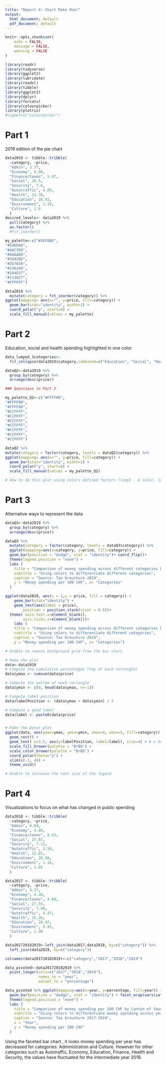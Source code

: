 ```yaml
---
title: "Report 4: Chart Make Over"
output:
  html_document: default
  pdf_document: default
---
```


```r
knitr::opts_chunk$set(
	echo = FALSE,
	message = FALSE,
	warning = FALSE
)

library(readr)
library(tidyverse)
library(ggplot2)
library(lubridate)
library(readxl)
library(tibble)
library(ggplot2)
library(dplyr)
library(forcats)
library(colourpicker)
library(plotrix)
#vignette("colourpicker")
```

# Part 1 

2019 edition of the pie chart

```r

data2019 <- tibble::tribble(
  ~category, ~price,
  "Admin", 3.77,
  "Economy", 4.08,
  "Finance/taxes", 5.47,
  "Social", 28.5,
  "Security", 7.6,
  "Autotraffic", 4.09,
  "Health", 14.78,
  "Education", 28.92,
  "Environment", 1.19,
  "Culture", 1.6
  )
desired_levels<- data2019 %>% 
  pull(category) %>% 
  as.factor()
  #fct_inorder()

my_palette<-c("#5EF8BE",
"#54DDA9",
"#4AC394",
"#40AA80",
"#36926D",
"#2D7A5A",
"#236348",
"#1A4D37",
"#113827",
"#FFFFFF")

data2019 %>% 
  mutate(category = fct_inorder(category)) %>% 
ggplot(mapping= aes(x="", y=price, fill=category)) +
  geom_bar(stat="identity", width=1) +
  coord_polar("y", start=0) + 
  scale_fill_manual(values = my_palette)

```

# Part 2 

Education, social and health spending highlighted in one color

```r

data_lumped_3categories<-  
  fct_collapse(data2019$category,combined=c("Education", "Social", "Health"))

dataQ2<-data2019 %>% 
  group_by(category) %>% 
  arrange(desc(price))

### Questions in Part 2

my_palette_Q2<-c("#FFFF00",
"#FFFF00",
"#FFFF00",
"#CCFFFF",
"#CCFFFF",
"#CCFFFF",
"#CCFFFF",
"#CCFFFF",
"#CCFFFF",
"#CCFFFF")

dataQ2 %>% 
mutate(category = factor(category, levels = dataQ2$category)) %>% 
ggplot(mapping= aes(x="", y=price, fill=category)) +
  geom_bar(stat="identity", width=1) +
  coord_polar("y", start=0) + 
  scale_fill_manual(values = my_palette_Q2)

# How to do this plot using colors defined factors (lump1 - A color, lump2 -B color)
```

# Part 3 

Alternative ways to represent the data 

```r
dataQ3<-data2019 %>% 
  group_by(category) %>% 
  arrange(desc(price)) 

dataQ3 %>% 
  mutate(category = factor(category, levels = dataQ3$category)) %>% 
  ggplot(mapping=aes(x=category, y=price, fill=category)) +
  geom_bar(position = "dodge", stat = "identity")+ coord_flip()+
  theme(legend.position = "none") +
  labs (
    title = "Comparison of money spending across different categories by Canton of Vaud",
    subtitle = "Using colors to differentiate different categories",
    caption = "Source: Tax brouchure 2019",
    y = "Money spending per 100 CHF", x= "Categories"
  )

ggplot(data2019, aes(x = 1,y = price, fill = category)) +
    geom_bar(stat="identity") + 
    geom_text(aes(label = price), 
        position = position_stack(vjust = 0.5))+
  theme( axis.text.x=element_blank(),
        axis.ticks.x=element_blank())+
    labs (
    title = "Comparison of money spending across different categories by Canton of Vaud",
    subtitle = "Using colors to differentiate different categories",
    caption = "Source: Tax brouchure 2019", 
    y = "Money spending per 100 CHF", x= "Categories") 

# Unable to remove background grid from the bar chart

# Make the plot
data<-data2019
# Compute the cumulative percentages (top of each rectangle)
data$ymax <- cumsum(data$price)

# Compute the bottom of each rectangle
data$ymin <- c(0, head(data$ymax, n=-1))

# Compute label position
data$labelPosition <- (data$ymax + data$ymin) / 2

# Compute a good label
data$label <- paste0(data$price)


# Make the Donut plot
ggplot(data, aes(ymax=ymax, ymin=ymin, xmax=4, xmin=3, fill=category)) +
  geom_rect() +
  geom_text( x=3.5, aes(y=labelPosition, label=label), size=4) + # x here controls label position (inner / outer)
  scale_fill_brewer(palette = "BrBG") +
  scale_color_brewer(palette = "BrBG") +
  coord_polar(theta="y") +
  xlim(c(-1, 4)) +
  theme_void() 

# Unable to increase the text size of the legend
```


# Part 4 

Visualizations to focus on what has changed in public spending

```r

data2018 <- tibble::tribble(
  ~category, ~price,
  "Admin", 4.04,
  "Economy", 4.80,
  "Finance/taxes", 8.43,
  "Social", 27.87,
  "Security", 7.12,
  "Autotraffic", 3.58,
  "Health", 12.85,
  "Education", 28.50,
  "Environment", 1.16,
  "Culture", 1.65
  )

data2017 <- tibble::tribble(
  ~category, ~price,
  "Admin", 4.27,
  "Economy", 4.26,
  "Finance/taxes", 4.80,
  "Social", 27.55,
  "Security", 7.49,
  "Autotraffic", 4.47,
  "Health", 15.26,
  "Education", 28.97,
  "Environment", 0.95,
  "Culture", 1.98
  )

data201720182019<-left_join(data2017,data2018, by=c("category")) %>% 
  left_join(data2019, by=c("category")) 

colnames(data201720182019)<-c("category","2017","2018","2019")

data_pivoted<-data201720182019 %>% 
  pivot_longer(cols=c("2017","2018","2019"),
               names_to = "year",
               values_to = "percentage")

data_pivoted %>% ggplot(mapping=aes(x=year, y=percentage, fill=year)) +
  geom_bar(position = "dodge", stat = "identity") + facet_wrap(vars(category)) +
  theme(legend.position = "none") +
  labs (
    title = "Comparison of money spending per 100 CHF by Canton of Vaud",
    subtitle = "Using colors to differentiate money spending across years",
    caption = "Source: Tax brouchure 2017-2019",
    x = "Year",
    y = "Money spending per 100 CHF"
  )
```

Using the faceted bar chart , it looks money spending per year has decreased for categories: Administration and Culture. However for other categories such as Autotraffic, Economy, Education, Finance, Health and Security, the values have fluctuated for the intermediate year 2018.
